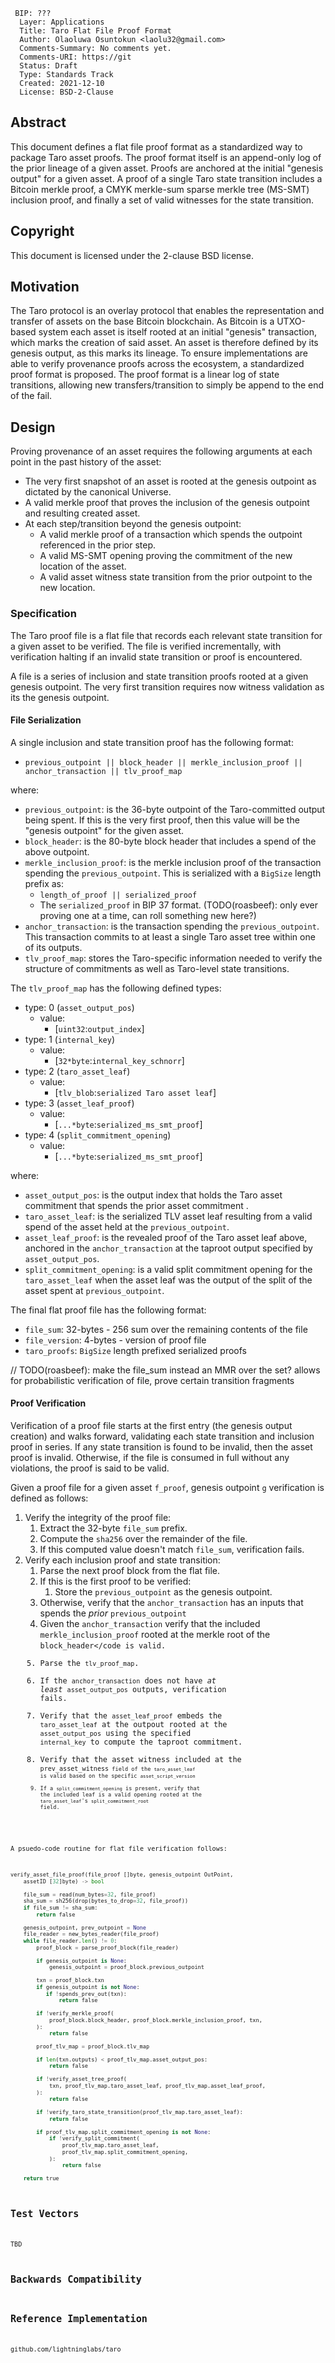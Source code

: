 <pre>
 BIP: ???
  Layer: Applications
  Title: Taro Flat File Proof Format
  Author: Olaoluwa Osuntokun <laolu32@gmail.com>
  Comments-Summary: No comments yet.
  Comments-URI: https://git
  Status: Draft
  Type: Standards Track
  Created: 2021-12-10
  License: BSD-2-Clause
</pre>

==Abstract==

This document defines a flat file proof format as a standardized way to package
Taro asset proofs. The proof format itself is an append-only log of the prior
lineage of a given asset. Proofs are anchored at the initial "genesis output"
for a given asset. A proof of a single Taro state transition includes a Bitcoin
merkle proof, a CMYK merkle-sum sparse merkle tree (MS-SMT) inclusion proof, and
finally a set of valid witnesses for the state transition.

==Copyright==

This document is licensed under the 2-clause BSD license.

==Motivation==

The Taro protocol is an overlay protocol that enables the representation and
transfer of assets on the base Bitcoin blockchain. As Bitcoin is a UTXO-based
system each asset is itself rooted at an initial "genesis" transaction, which
marks the creation of said asset. An asset is therefore defined by its genesis
output, as this marks its lineage. To ensure implementations are able to verify
provenance proofs across the ecosystem, a standardized proof format is
proposed. The proof format is a linear log of state transitions, allowing new
transfers/transition to simply be append to the end of the fail.

==Design==

Proving provenance of an asset requires the following arguments at each point
in the past history of the asset:
* The very first snapshot of an asset is rooted at the genesis outpoint as dictated by the canonical Universe.
* A valid merkle proof that proves the inclusion of the genesis outpoint and resulting created asset.
* At each step/transition  beyond the genesis outpoint:
** A valid merkle proof of a transaction which spends the outpoint referenced in the prior step.
** A valid MS-SMT opening proving the commitment of the new location of the asset.
** A valid asset witness state transition from the prior outpoint to the new location.

===Specification===

The Taro proof file is a flat file that records each relevant state transition
for a given asset to be verified. The file is verified incrementally, with
verification halting if an invalid state transition or proof is encountered.

A file is a series of inclusion and state transition proofs rooted at a given
genesis outpoint. The very first transition requires now witness validation as
its the genesis outpoint. 

====File Serialization====

A single inclusion and state transition proof has the following format:
* <code>previous_outpoint || block_header || merkle_inclusion_proof || anchor_transaction || tlv_proof_map</code>

where:
* <code>previous_outpoint</code>: is the 36-byte outpoint of the Taro-committed output being spent. If this is the very first proof, then this value will be the "genesis outpoint" for the given asset.
* <code>block_header</code>: is the 80-byte block header that includes a spend of the above outpoint.
* <code>merkle_inclusion_proof</code>: is the merkle inclusion proof of the transaction spending the <code>previous_outpoint</code>. This is serialized with a <code>BigSize</code> length prefix as:
** <code>length_of_proof || serialized_proof</code>
** The <code>serialized_proof</code> in BIP 37 format. (TODO(roasbeef): only ever proving one at a time, can roll something new here?)
* <code>anchor_transaction</code>: is the transaction spending the <code>previous_outpoint</code>. This transaction commits to at least a single Taro asset tree within one of its outputs.
* <code>tlv_proof_map</code>: stores the Taro-specific information needed to verify the structure of commitments as well as Taro-level state transitions. 

The <code>tlv_proof_map</code> has the following defined types:
* type: 0 (<code>asset_output_pos</code>)
** value: 
*** [<code>uint32</code>:<code>output_index</code>]
* type: 1 (<code>internal_key</code>)
** value: 
*** [<code>32*byte</code>:<code>internal_key_schnorr</code>]
* type: 2 (<code>taro_asset_leaf</code>)
** value: 
*** [<code>tlv_blob</code>:<code>serialized Taro asset leaf</code>]
* type: 3 (<code>asset_leaf_proof</code>)
** value:
*** [<code>...*byte</code>:<code>serialized_ms_smt_proof</code>]
* type: 4 (<code>split_commitment_opening</code>)
** value:
*** [<code>...*byte</code>:<code>serialized_ms_smt_proof</code>]

where:
* <code>asset_output_pos</code>: is the output index that holds the Taro asset commitment that spends the prior asset commitment .
* <code>taro_asset_leaf</code>: is the serialized TLV asset leaf resulting from a valid spend of the asset held at the <code>previous_outpoint</code>.
* <code>asset_leaf_proof</code>: is the revealed proof of the Taro asset leaf above, anchored in the <code>anchor_transaction</code> at the taproot output specified by <code>asset_output_pos</code>.
* <code>split_commitment_opening</code>: is a valid split commitment opening for the <code>taro_asset_leaf</code> when the asset leaf was the output of the split of the asset spent at <code>previous_outpoint</code>.

The final flat proof file has the following format:
* <code>file_sum</code>: 32-bytes - 256 sum over the remaining contents of the file
* <code>file_version</code>: 4-bytes - version of proof file
* <code>taro_proofs</code>: <code>BigSize</code> length prefixed serialized proofs

// TODO(roasbeef): make the file_sum instead an MMR over the set? allows for probabilistic verification of file, prove certain transition fragments

====Proof Verification====

Verification of a proof file starts at the first entry (the genesis output
creation) and walks forward, validating each state transition and inclusion
proof in series. If any state transition is found to be invalid, then the asset
proof is invalid. Otherwise, if the file is consumed in full without any
violations, the proof is said to be valid.

Given a proof file for a given asset <code>f_proof</code>, genesis outpoint
<code>g</code> verification is defined as follows:
# Verify the integrity of the proof file:
## Extract the 32-byte <code>file_sum</code> prefix. 
## Compute the <code>sha256</code> over the remainder of the file.
## If this computed value doesn't match <code>file_sum</code>, verification fails.
# Verify each inclusion proof and state transition:
## Parse the next proof block from the flat file.
## If this is the first proof to be verified:
### Store the <code>previous_outpoint</code> as the genesis outpoint.
## Otherwise, verify that the <code>anchor_transaction</code> has an inputs that spends the ''prior'' <code>previous_outpoint</code>
## Given the <code>anchor_transaction</code> verify that the included <code>merkle_inclusion_proof</code> rooted at the merkle root of the <code>block_header</code is valid.
## Parse the <code>tlv_proof_map</code>.
## If the <code>anchor_transaction</code> does not have ''at least'' <code>asset_output_pos</code> outputs, verification fails.
## Verify that the <code>asset_leaf_proof</code> embeds the <code>taro_asset_leaf</code> at the outpout rooted at the <code>asset_output_pos</code> using the specified <code>internal_key</code> to compute the taproot commitment.
## Verify that the asset witness included at the <code>prev_asset_witness<code> field of the <code>taro_asset_leaf</code> is valid based on the specific <code>asset_script_version</code>
## If a <code>split_commitment_opening</code> is present, verify that the included leaf is a valid opening rooted at the <code>taro_asset_leaf</code>'s <code>split_commitment_root</code> field.

A psuedo-code routine for flat file verification follows:
<source lang="python">
verify_asset_file_proof(file_proof []byte, genesis_outpoint OutPoint, 
    assetID [32]byte) -> bool

    file_sum = read(num_bytes=32, file_proof)
    sha_sum = sh256(drop(bytes_to_drop=32, file_proof))
    if file_sum != sha_sum:
        return false

    genesis_outpoint, prev_outpoint = None
    file_reader = new_bytes_reader(file_proof)
    while file_reader.len() != 0:
        proof_block = parse_proof_block(file_reader)

        if genesis_outpoint is None:
            genesis_outpoint = proof_block.previous_outpoint

        txn = proof_block.txn
        if genesis_outpoint is not None:
           if !spends_prev_out(txn):
               return false

        if !verify_merkle_proof(
            proof_block.block_header, proof_block.merkle_inclusion_proof, txn,
        ):
            return false

        proof_tlv_map = proof_block.tlv_map

        if len(txn.outputs) < proof_tlv_map.asset_output_pos:
            return false

        if !verify_asset_tree_proof(
            txn, proof_tlv_map.taro_asset_leaf, proof_tlv_map.asset_leaf_proof,
        ):
            return false

        if !verify_taro_state_transition(proof_tlv_map.taro_asset_leaf):
            return false

        if proof_tlv_map.split_commitment_opening is not None:
            if !verify_split_commitment(
                proof_tlv_map.taro_asset_leaf, 
                proof_tlv_map.split_commitment_opening,
            ):
                return false

    return true
</source>

==Test Vectors==

TBD

==Backwards Compatibility==

==Reference Implementation==

github.com/lightninglabs/taro
